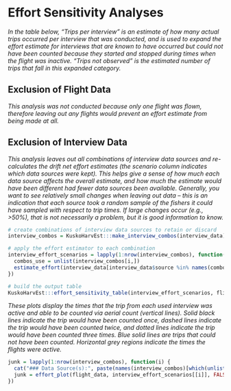 
# Effort Sensitivity Analyses {-}

::: {.small data-latex=""}
_In the table below, "Trips per interview" is an estimate of how many actual trips occurred per interview that was conducted, and is used to expand the effort estimate for interviews that are known to have occurred but could not have been counted because they started and stopped during times when the flight was inactive. "Trips not observed" is the estimated number of trips that fall in this expanded category._
:::

## Exclusion of Flight Data {-}

::: {.small data-latex=""}
_This analysis was not conducted because only one flight was flown, therefore leaving out any flights would prevent an effort estimate from being made at all._
:::

## Exclusion of Interview Data {-}

:::{.small data-latex=""}
_This analysis leaves out all combinations of interview data sources and re-calculates the drift net effort estimates (the scenario column indicates which data sources were kept). This helps give a sense of how much each data source affects the overall estimate, and how much the estimate would have been different had fewer data sources been available. Generally, you want to see relatively small changes when leaving out data -- this is an indication that each source took a random sample of the fishers it could have sampled with respect to trip times. If large changes occur (e.g., >50%), that is not necessarily a problem, but it is good information to know._
:::

```r
# create combinations of interview data sources to retain or discard
interview_combos = KuskoHarvEst:::make_interview_combos(interview_data)

# apply the effort estimator to each combination
interview_effort_scenarios = lapply(1:nrow(interview_combos), function(i) {
  combos_use = unlist(interview_combos[i,])
  estimate_effort(interview_data[interview_data$source %in% names(combos_use)[which(combos_use)],], flight_data, gear = "drift", method = "dbl_exp")
})

# build the output table
KuskoHarvEst:::effort_sensitivity_table(interview_effort_scenarios, flight_data, interview_combos)
```

\clearpage

::: {.small data-latex=""}
_These plots display the times that the trip from each used interview was active and able to be counted via aerial count (vertical lines). Solid black lines indicate the trip would have been counted once, dashed lines indicate the trip would have been counted twice, and dotted lines indicate the trip would have been counted three times. Blue solid lines are trips that could not have been counted. Horizontal grey regions indicate the times the flights were active._
:::

```r
junk = lapply(1:nrow(interview_combos), function(i) {
  cat("### Data Source(s):", paste(names(interview_combos)[which(unlist(interview_combos[i,]))], collapse = " & "), "{-}")
  junk = effort_plot(flight_data, interview_effort_scenarios[[i]], FALSE)
})
```

\clearpage
